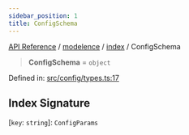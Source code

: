 ```yaml
---
sidebar_position: 1
title: ConfigSchema
---
```


[API Reference](/api-reference/modelence/index/type-aliases/../../../index) / [modelence](/api-reference/modelence/index/type-aliases/../../index) / [index](/api-reference/modelence/index/type-aliases/../index) / ConfigSchema

> **ConfigSchema** = `object`

Defined in: [src/config/types.ts:17](https://github.com/modelence/modelence/blob/a20de473764c21cab94d8dc36517f3af6cf91c6c/packages/modelence/src/config/types.ts#L17)

## Index Signature

\[`key`: `string`\]: `ConfigParams`
